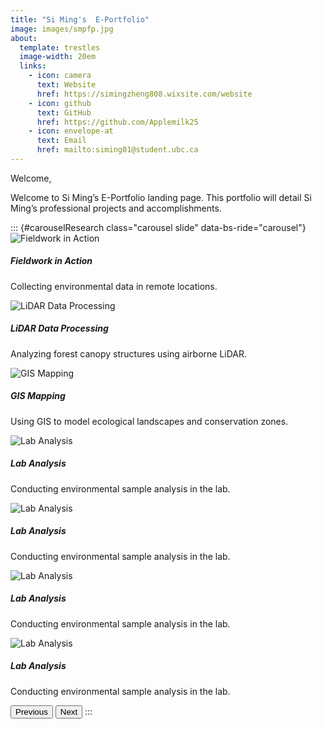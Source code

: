 ```yaml
---
title: "Si Ming's  E-Portfolio"
image: images/smpfp.jpg
about:
  template: trestles
  image-width: 20em
  links: 
    - icon: camera
      text: Website
      href: https://simingzheng808.wixsite.com/website
    - icon: github
      text: GitHub
      href: https://github.com/Applemilk25
    - icon: envelope-at
      text: Email
      href: mailto:siming01@student.ubc.ca
---
```


Welcome,

Welcome to Si Ming's E-Portfolio landing page. This portfolio will detail Si Ming's professional projects and accomplishments.

```{=html}
::: {#carouselResearch class="carousel slide" data-bs-ride="carousel"}
<div class="carousel-inner">
  
  <div class="carousel-item active">
    <img src="images/MGEM_20240901_X1007133-RAF.jpg" class="d-block w-100" alt="Fieldwork in Action">
    <div class="carousel-caption d-none d-md-block">
      <h5>Fieldwork in Action</h5>
      <p>Collecting environmental data in remote locations.</p>
    </div>
  </div>

  <div class="carousel-item">
    <img src="images/XH2S2101.MOV_1.19.1.jpg" class="d-block w-100" alt="LiDAR Data Processing">
    <div class="carousel-caption d-none d-md-block">
      <h5>LiDAR Data Processing</h5>
      <p>Analyzing forest canopy structures using airborne LiDAR.</p>
    </div>
  </div>

  <div class="carousel-item">
    <img src="images/XH2S2057.MOV_1.5.1.jpg" class="d-block w-100" alt="GIS Mapping">
    <div class="carousel-caption d-none d-md-block">
      <h5>GIS Mapping</h5>
      <p>Using GIS to model ecological landscapes and conservation zones.</p>
    </div>
  </div>

  <div class="carousel-item">
    <img src="images/MGEM_20240901_X1007176-RAF.jpg" class="d-block w-100" alt="Lab Analysis">
    <div class="carousel-caption d-none d-md-block">
      <h5>Lab Analysis</h5>
      <p>Conducting environmental sample analysis in the lab.</p>
    </div>
  </div>

  <div class="carousel-item">
    <img src="images/MGEM_20240901_X1007131-RAF.jpg" class="d-block w-100" alt="Lab Analysis">
    <div class="carousel-caption d-none d-md-block">
      <h5>Lab Analysis</h5>
      <p>Conducting environmental sample analysis in the lab.</p>
    </div>
  </div>

  <div class="carousel-item">
    <img src="images/XH2S2057.MOV_1.5.1.jpg" class="d-block w-100" alt="Lab Analysis">
    <div class="carousel-caption d-none d-md-block">
      <h5>Lab Analysis</h5>
      <p>Conducting environmental sample analysis in the lab.</p>
    </div>
  </div>
  
  <div class="carousel-item">
    <img src="images/XH2S2054.MOV_1.1.1.jpg" class="d-block w-100" alt="Lab Analysis">
    <div class="carousel-caption d-none d-md-block">
      <h5>Lab Analysis</h5>
      <p>Conducting environmental sample analysis in the lab.</p>
    </div>
  </div>

</div>

<!-- Carousel Controls -->
<button class="carousel-control-prev" type="button" data-bs-target="#carouselResearch" data-bs-slide="prev">
  <span class="carousel-control-prev-icon" aria-hidden="true"></span>
  <span class="visually-hidden">Previous</span>
</button>

<button class="carousel-control-next" type="button" data-bs-target="#carouselResearch" data-bs-slide="next">
  <span class="carousel-control-next-icon" aria-hidden="true"></span>
  <span class="visually-hidden">Next</span>
</button>
:::
```